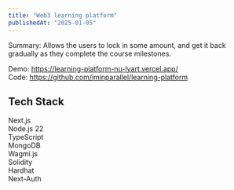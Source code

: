 ```yaml
---
title: "Web3 learning platform"
publishedAt: "2025-01-05"
---
```


Summary: Allows the users to lock in some amount, and get it back gradually as they complete the course milestones.

Demo: https://learning-platform-nu-lyart.vercel.app/ <br/>
Code: https://github.com/iminparallel/learning-platform <br/>

## Tech Stack

Next.js <br/>
Node.js 22 <br/>
TypeScript <br/>
MongoDB <br/>
Wagmi.js <br/>
Solidity <br/>
Hardhat <br/>
Next-Auth

